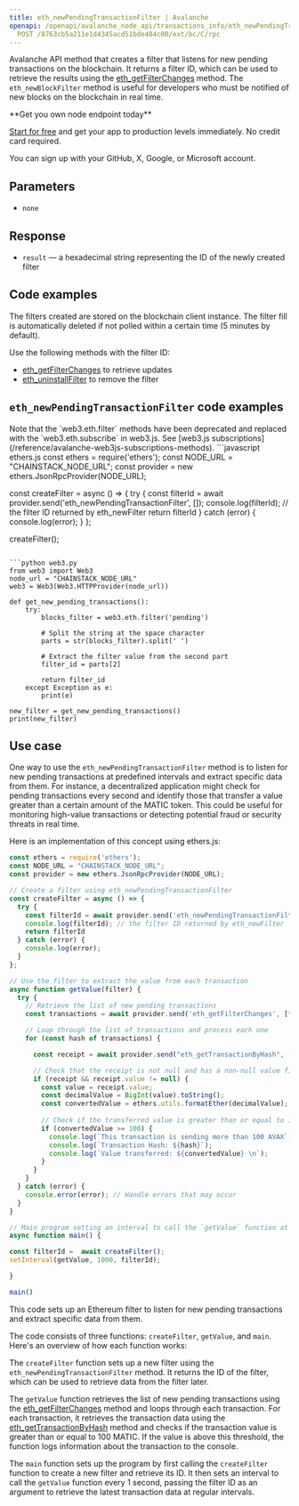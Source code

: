 ```yaml
---
title: eth_newPendingTransactionFilter | Avalanche
openapi: /openapi/avalanche_node_api/transactions_info/eth_newPendingTransactionFilter.json
  POST /8763cb5a211e1d4345acd51bde484c00/ext/bc/C/rpc
---
```


Avalanche API method that creates a filter that listens for new pending transactions on the blockchain. It returns a filter ID, which can be used to retrieve the results using the [eth\_getFilterChanges](/reference/avalanche-getfilterchanges) method. The `eth_newBlockFilter` method is useful for developers who must be notified of new blocks on the blockchain in real time.

<Check>
**Get you own node endpoint today**

[Start for free](https://console.chainstack.com/) and get your app to production levels immediately. No credit card required.

You can sign up with your GitHub, X, Google, or Microsoft account.
</Check>


## Parameters

* `none`

## Response

* `result` — a hexadecimal string representing the ID of the newly created filter

## Code examples

<Warning>
The filters created are stored on the blockchain client instance. The filter fill is automatically deleted if not polled within a certain time (5 minutes by default).
</Warning>


Use the following methods with the filter ID:

* [eth\_getFilterChanges](/reference/avalanche-getfilterchanges) to retrieve updates
* [eth\_uninstallFilter](/reference/avalanche-uninstallfilter) to remove the filter

## `eth_newPendingTransactionFilter` code examples

<Note>
Note that the `web3.eth.filter` methods have been deprecated and replaced with the `web3.eth.subscribe` in web3.js. See [web3.js subscriptions](/reference/avalanche-web3js-subscriptions-methods).
</Note>

<CodeGroup>
```javascript ethers.js
const ethers = require('ethers');
const NODE_URL = "CHAINSTACK_NODE_URL";
const provider = new ethers.JsonRpcProvider(NODE_URL);

const createFilter = async () => {
  try {
    const filterId = await provider.send('eth_newPendingTransactionFilter', []);
    console.log(filterId); // the filter ID returned by eth_newFilter
    return filterId
  } catch (error) {
    console.log(error);
  }
};

createFilter();
```

```python web3.py
from web3 import Web3  
node_url = "CHAINSTACK_NODE_URL" 
web3 = Web3(Web3.HTTPProvider(node_url))

def get_new_pending_transactions():
    try:
        blocks_filter = web3.eth.filter('pending')

        # Split the string at the space character
        parts = str(blocks_filter).split(' ')

        # Extract the filter value from the second part
        filter_id = parts[2]

        return filter_id
    except Exception as e:
        print(e)

new_filter = get_new_pending_transactions()
print(new_filter)
```
</CodeGroup>


## Use case

One way to use the `eth_newPendingTransactionFilter` method is to listen for new pending transactions at predefined intervals and extract specific data from them. For instance, a decentralized application might check for pending transactions every second and identify those that transfer a value greater than a certain amount of the MATIC token. This could be useful for monitoring high-value transactions or detecting potential fraud or security threats in real time.

Here is an implementation of this concept using ethers.js:

```javascript index.js
const ethers = require('ethers');
const NODE_URL = "CHAINSTACK_NODE_URL";
const provider = new ethers.JsonRpcProvider(NODE_URL);

// Create a filter using eth_newPendingTransactionFilter
const createFilter = async () => {
  try {
    const filterId = await provider.send('eth_newPendingTransactionFilter', []);
    console.log(filterId); // the filter ID returned by eth_newFilter
    return filterId
  } catch (error) {
    console.log(error);
  }
};

// Use the filter to extract the value from each transaction
async function getValue(filter) {
  try {
    // Retrieve the list of new pending transactions
    const transactions = await provider.send('eth_getFilterChanges', [filter]);

    // Loop through the list of transactions and process each one
    for (const hash of transactions) {

      const receipt = await provider.send("eth_getTransactionByHash", [hash]);

      // Check that the receipt is not null and has a non-null value field
      if (receipt && receipt.value != null) {
        const value = receipt.value;
        const decimalValue = BigInt(value).toString();
        const convertedValue = ethers.utils.formatEther(decimalValue);
        
        // Check if the transferred value is greater than or equal to 100 AVAX
        if (convertedValue >= 100) {
          console.log(`This transaction is sending more than 100 AVAX`);
          console.log(`Transaction Hash: ${hash}`);
          console.log(`Value transferred: ${convertedValue} \n`);
        }
      }
    }
  } catch (error) {
    console.error(error); // Handle errors that may occur
  }
}

// Main program setting an interval to call the `getValue` function at regular intervals
async function main() {

const filterId =  await createFilter();
setInterval(getValue, 1000, filterId);

}

main()
```


This code sets up an Ethereum filter to listen for new pending transactions and extract specific data from them.

The code consists of three functions: `createFilter`, `getValue`, and `main`. Here's an overview of how each function works:

The `createFilter` function sets up a new filter using the `eth_newPendingTransactionFilter` method. It returns the ID of the filter, which can be used to retrieve data from the filter later.

The `getValue` function retrieves the list of new pending transactions using the [eth\_getFilterChanges](/reference/avalanche-getfilterchanges) method and loops through each transaction. For each transaction, it retrieves the transaction data using the [eth\_getTransactionByHash](/reference/avalanche-gettransactionbyhash) method and checks if the transaction value is greater than or equal to 100 MATIC. If the value is above this threshold, the function logs information about the transaction to the console.

The `main` function sets up the program by first calling the `createFilter` function to create a new filter and retrieve its ID. It then sets an interval to call the `getValue` function every 1 second, passing the filter ID as an argument to retrieve the latest transaction data at regular intervals.
